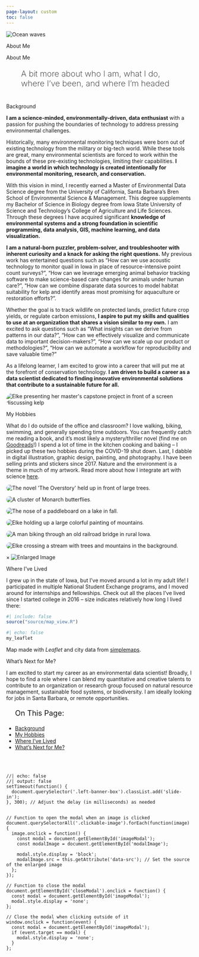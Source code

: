 ```yaml
---
page-layout: custom
toc: false
---
```

<!-- Image banner at top -->
<div class="banner-container">
 <img class="banner-image-two" src="images/waves-dark2.png" alt="Ocean waves"/>
 <div class="left-banner-box">
 <p class="custom-h1-light" style="margin-bottom: 0px">About Me</p>
 </div>
</div>
<div class="gray-placeholder-two">
</div>

<!-- create custom layout for banner elements -->

::::: {.grid}
<!-- left side -->
::: {.g-col-12 .g-col-md-6}
::: {.teal-bg-left}
<p class="custom-h1-light">About Me</p>
<p class="custom-h2-light" style="font-size: 22px; font-weight: 200; padding-left: 40px; padding-right: 40px">A bit more about who I am, what I do, where I've been, and where I'm headed</p>
:::
<!-- <hr></hr> -->
:::
:::::
<!-- create custom layout for page -->
::::: {.grid}
<!-- left pad -->
::: {.g-col-2}
:::
<!-- middle content -->
::: {.g-col-8}
<!-- bio -->
<p class="custom-h2-dark" id="bio" style="margin-top: 40px">Background</p>

**I am a science-minded, environmentally-driven, data enthusiast** with a passion for pushing the boundaries of technology to address pressing environmental challenges. 

Historically, many environmental monitoring techniques were born out of existing technology from the military or big-tech world. While these tools are great, many environmental scientists are forced to work within the bounds of these pre-existing technologies, limiting their capabilities. **I imagine a world in which technology is created intentionally for environmental monitoring, research, and conservation.** 

With this vision in mind, I recently earned a Master of Environmental Data Science degree from the University of California, Santa Barbara’s Bren School of Environmental Science & Management. This degree supplements my Bachelor of Science in Biology degree from Iowa State University of Science and Technology’s College of Agriculture and Life Sciences. Through these degrees I have acquired significant **knowledge of environmental systems and a strong foundation in scientific programming, data analysis, GIS, machine learning, and data visualization.**

**I am a natural-born puzzler, problem-solver, and troubleshooter with inherent curiosity and a knack for asking the right questions.** My previous work has entertained questions such as “How can we use acoustic technology to monitor quail in Iowa in place of resource-intensive point count surveys?”, “How can we leverage emerging animal behavior tracking software to make science-based care changes for animals under human care?”, “How can we combine disparate data sources to model habitat suitability for kelp and identify areas most promising for aquaculture or restoration efforts?”. 

Whether the goal is to track wildlife on protected lands, predict future crop yields, or regulate carbon emissions, **I aspire to put my skills and qualities to use at an organization that shares a vision similar to my own.** I am excited to ask questions such as “What insights can we derive from patterns in our data?”, “How can we effectively visualize and communicate data to important decision-makers?”, “How can we scale up our product or methodologies?”, “How can we automate a workflow for reproducibility and save valuable time?”

As a lifelong learner, I am excited to grow into a career that will put me at the forefront of conservation technology. **I am driven to build a career as a data scientist dedicated to finding innovative environmental solutions that contribute to a sustainable future for all.**


<div class="image-container">
  <img src="images/about/final-prez.JPG" class="clickable-image" data-src="images/about/final-prez.JPG" style="border-radius: 20px; max-height: 500px; display: block; margin: 0 auto;" alt="Elke presenting her master's capstone project in front of a screen discussing kelp">
</div>




<!-- hobbies -->
<p class="custom-h2-dark" id="hobbies">My Hobbies</p>

What do I do outside of the office and classroom? I love walking, biking, swimming, and generally spending time outdoors. You can frequently catch me reading a book, and it's most likely a mystery/thriller novel (find me on [Goodreads](https://www.goodreads.com/user/show/95038298-elke-windschitl)!) I spend a lot of time in the kitchen cooking and baking -- I picked up these two hobbies during the COVID-19 shut down. Last, I dabble in digital illustration, graphic design, painting, and photography. I have been selling prints and stickers since 2017. Nature and the environment is a theme in much of my artwork. Read more about how I integrate art with science [here](https://elkewind.github.io/posts/2023-03-29-art-and-science/).

::: {layout-ncol="2"}
<div class="image-container">
  <img src="images/about/book.jpg" class="clickable-image" data-src="images/about/book.jpg" style="border-radius: 20px;" alt="The novel 'The Overstory' held up in front of large trees.">
</div>

<div class="image-container">
  <img src="images/about/butterflies.jpg" class="clickable-image" data-src="images/about/butterflies.jpg" style="border-radius: 20px;" alt="A cluster of Monarch butterflies.">
</div>

<div class="image-container">
  <img src="images/about/paddleboard.jpg" class="clickable-image" data-src="images/about/paddleboard.jpg" style="border-radius: 20px;" alt="The nose of a paddleboard on a lake in fall.">
</div>

<div class="image-container">
  <img src="images/about/painting.jpg" class="clickable-image" data-src="images/about/painting.jpg" style="border-radius: 20px;" alt="Elke holding up a large colorful painting of mountains.">
</div>

<div class="image-container">
  <img src="images/about/biking.jpg" class="clickable-image" data-src="images/about/biking.jpg" style="border-radius: 20px;" alt="A man biking through an old railroad bridge in rural Iowa.">
</div>

<div class="image-container">
  <img src="images/about/hiking.jpg" class="clickable-image" data-src="images/about/hiking.jpg" style="border-radius: 20px;" alt="Elke crossing a stream with trees and mountains in the background.">
</div>
:::
<div id="imageModal" class="modal">
  <span id="closeModal" class="close">×</span>
  <img id="modalImage" class="modal-content" alt="Enlarged Image">
</div>



<!-- homes -->
<p class="custom-h2-dark" id="homes">Where I've Lived</p>

I grew up in the state of Iowa, but I've moved around a lot in my adult life! I participated in multiple National Student Exchange programs, and I moved around for internships and fellowships. Check out all the places I've lived since I started college in 2016 -- size indicates relatively how long I lived there:

```r
#| include: false
source("source/map_view.R")
```

```r
#| echo: false
my_leaflet
```

Map made with *Leaflet* and city data from [simplemaps](https://simplemaps.com/data/us-cities).

<p class="custom-h2-dark" id="next">What's Next for Me?</p>

I am excited to start my career as an environmental data scientist! Broadly, I hope to find a role where I can blend my quantitative and creative talents to contribute to an organization or research group focused on natural resource management, sustainable food systems, or biodiversity. I am ideally looking for jobs in Santa Barbara, or remote opportunities.

<!-- end middle content -->
:::
<!-- right pad -->
::: {.g-col-2}
<ul class="menu">
<p class="custom-p-light" style="font-size: 20px; font-weight: 400;">On This Page:</p>
<li><a href="#bio">Background</a></li>
<li><a href="#hobbies">My Hobbies</a></li>
<li><a href="#homes">Where I've Lived</a></li>
<li><a href="#next">What's Next for Me?</a></li>
</ul>
:::
<br></br> 
<!-- end custom layout for page -->
:::::

```ojs
//| echo: false
//| output: false
setTimeout(function() {
  document.querySelector('.left-banner-box').classList.add('slide-in');
}, 300); // Adjust the delay (in milliseconds) as needed


// Function to open the modal when an image is clicked
document.querySelectorAll('.clickable-image').forEach(function(image) {
  image.onclick = function() {
    const modal = document.getElementById('imageModal');
    const modalImage = document.getElementById('modalImage');

    modal.style.display = 'block';
    modalImage.src = this.getAttribute('data-src'); // Set the source of the enlarged image
  };
});

// Function to close the modal
document.getElementById('closeModal').onclick = function() {
  const modal = document.getElementById('imageModal');
  modal.style.display = 'none';
};

// Close the modal when clicking outside of it
window.onclick = function(event) {
  const modal = document.getElementById('imageModal');
  if (event.target == modal) {
    modal.style.display = 'none';
  }
};

```

